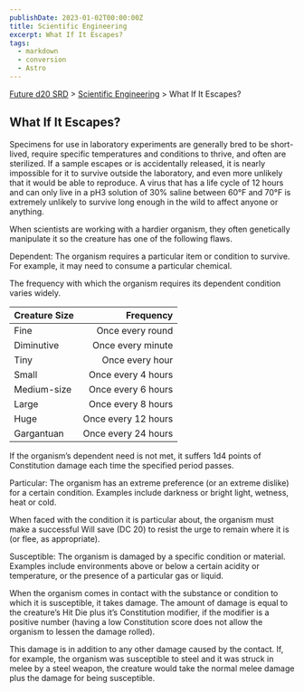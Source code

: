 ```yaml
---
publishDate: 2023-01-02T00:00:00Z
title: Scientific Engineering
excerpt: What If It Escapes?
tags:
  - markdown
  - conversion
  - Astro
---
```






[Future d20 SRD](/#futureD20) > [Scientific Engineering](future-d20-srd-scientific-engineering-index) > What If It Escapes? 




## What If It Escapes?


Specimens for use in laboratory experiments are generally bred to be short-lived, require specific temperatures and conditions to thrive, and often are sterilized. If a sample escapes or is accidentally released, it is nearly impossible for it to survive outside the laboratory, and even more unlikely that it would be able to reproduce. A virus that has a life cycle of 12 hours and can only live in a pH3 solution of 30% saline between 60°F and 70°F is extremely unlikely to survive long enough in the wild to affect anyone or anything.


When scientists are working with a hardier organism, they often genetically manipulate it so the creature has one of the
following flaws.


Dependent: The organism requires a particular item or condition to survive. For example, it may need to consume a particular chemical.


The frequency with which the organism requires its dependent condition varies widely.


| Creature Size | Frequency |
| :--------------- | -----------: |
| Fine | Once every round |
| Diminutive | Once every minute |
| Tiny | Once every hour |
| Small | Once every 4 hours |
| Medium-size | Once every 6 hours |
| Large | Once every 8 hours |
| Huge | Once every 12 hours |
| Gargantuan | Once every 24 hours |



If the organism’s dependent need is not met, it suffers 1d4 points of Constitution damage each time the specified period passes.


Particular: The organism has an extreme preference (or an extreme dislike) for a certain condition. Examples include darkness or bright light, wetness, heat or cold.


When faced with the condition it is particular about, the organism must make a successful Will save (DC 20) to resist the urge to remain where it is (or flee, as appropriate).


Susceptible: The organism is damaged by a specific condition or material. Examples include environments above or below a certain acidity or temperature, or the presence of a particular gas or liquid.


When the organism comes in contact with the substance or condition to which it is susceptible, it takes damage. The amount of damage is equal to the creature’s Hit Die plus it’s Constitution modifier, if the modifier is a positive number (having a low Constitution score does not allow the organism to lessen the damage rolled).


This damage is in addition to any other damage caused by the contact. If, for example, the organism was susceptible to steel and it was struck in melee by a steel weapon, the creature would take the normal melee damage plus the damage for being susceptible.



